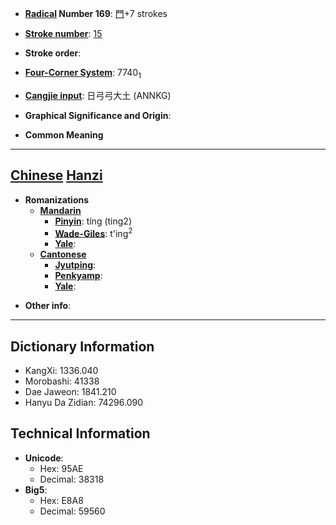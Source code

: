 * '''[[Wiktionary:Chinese radical index| Radical]] Number 169''': [[Wiktionary:Chinese radical index 門|門]]+7 strokes

* '''[[Wiktionary:Chinese total strokes index|Stroke number]]''': [[Wiktionary:Chinese total strokes index 15|15]]

* '''Stroke order''': 

* '''[[Wiktionary:Chinese four corner index|Four-Corner System]]''': 7740<sub>1</sub>

* '''[[Wiktionary:Chinese Cangjie index|Cangjie input]]''': 日弓弓大土 (ANNKG)

* '''Graphical Significance and Origin''': 

* '''Common Meaning'''

----

== [[Chinese]] [[Hanzi]] ==

* '''Romanizations'''
** '''[[Mandarin]]'''
*** '''[[Pinyin]]''': tíng (ting2)
*** '''[[Wade-Giles]]''': t'ing<sup>2</sup>
*** '''[[Yale]]''': 
** '''[[Cantonese]]'''
*** '''[[Jyutping]]''':
*** '''[[Penkyamp]]''': 
*** '''[[Yale]]''': 

* '''Other info''': 

----

== Dictionary Information ==

* KangXi: 1336.040
* Morobashi: 41338
* Dae Jaweon: 1841.210
* Hanyu Da Zidian: 74296.090

== Technical Information ==

* '''Unicode''':
** Hex: 95AE
** Decimal: 38318
* '''Big5''':
** Hex: E8A8
** Decimal: 59560